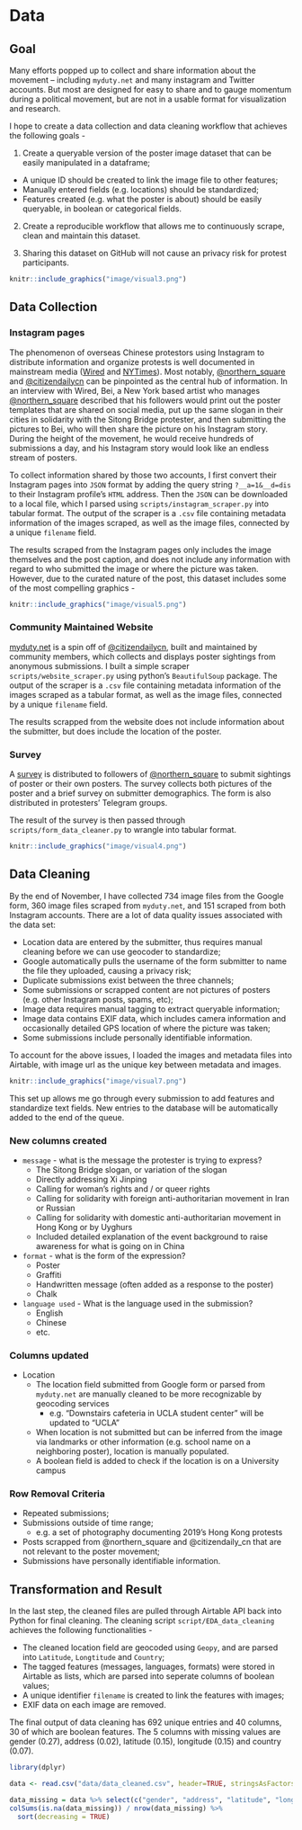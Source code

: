 # Data 
## Goal
Many efforts popped up to collect and share information about the movement -- including `myduty.net` and many instagram and Twitter accounts. But most are designed for easy to share and to gauge momentum during a political movement, but are not in a usable format for visualization and research.

I hope to create a data collection and data cleaning workflow that achieves the following goals -

1) Create a queryable version of the poster image dataset that can be easily manipulated in a dataframe;

  - A unique ID should be created to link the image file to other features;
  - Manually entered fields (e.g. locations) should be standardized;
  - Features created (e.g. what the poster is about) should be easily queryable, in boolean or categorical fields.
  
2) Create a reproducible workflow that allows me to continuously scrape, clean and maintain this dataset.

3) Sharing this dataset on GitHub will not cause an privacy risk for protest participants.

```r
knitr::include_graphics("image/visual3.png")
```

## Data Collection
### Instagram pages
The phenomenon of overseas Chinese protestors using Instagram to distribute information and organize protests is well documented in mainstream media ([Wired](Instagram accounts that have been considered central information hubs for the protest) and [NYTimes](https://www.nytimes.com/2022/10/24/business/xi-jinping-protests.html)). Most notably, [@northern_square](https://www.instagram.com/northern_square/) and [@citizendailycn](https://www.instagram.com/citizensdailycn/?hl=en) can be pinpointed as the central hub of information. In an interview with Wired, Bei, a New York based artist who manages [@northern_square](https://www.instagram.com/northern_square/) described that his followers would print out the poster templates that are shared on social media, put up the same slogan in their cities in solidarity with the Sitong Bridge protester, and then submitting the pictures to Bei, who will then share the picture on his Instagram story. During the height of the movement, he would receive hundreds of submissions a day, and his Instagram story would look like an endless stream of posters.

To collect information shared by those two accounts, I first convert their Instagram pages into `JSON` format by adding the query string `?__a=1&__d=dis` to their Instagram profile's `HTML` address. Then the `JSON` can be downloaded to a local file, which I parsed using `scripts/instagram_scraper.py` into tabular format. The output of the scraper is a `.csv` file containing metadata information of the images scraped, as well as the image files, connected by a unique `filename` field.

The results scraped from the Instagram pages only includes the image themselves and the post caption, and does not include any information with regard to who submitted the image or where the picture was taken. However, due to the curated nature of the post, this dataset includes some of the most compelling graphics -

```r
knitr::include_graphics("image/visual5.png")
```

### Community Maintained Website
[myduty.net](myduty.net) is a spin off of [@citizendailycn](https://www.instagram.com/citizensdailycn/?hl=en), built and maintained by community members, which collects and displays poster sightings from anonymous submissions. I built a simple scraper `scripts/website_scraper.py` using python's `BeautifulSoup` package. The output of the scraper is a `.csv` file containing metadata information of the images scraped as a tabular format, as well as the image files, connected by a unique `filename` field.

The results scrapped from the website does not include information about the submitter, but does include the location of the poster. 

### Survey
A [survey](https://forms.gle/qTX1Gcv4DTtnapjH8) is distributed to followers of [@northern_square](https://www.instagram.com/northern_square/) to submit sightings of poster or their own posters. The survey collects both pictures of the poster and a brief survey on submitter demographics. The form is also distributed in protesters' Telegram groups. 

The result of the survey is then passed through `scripts/form_data_cleaner.py` to wrangle into tabular format. 

```r
knitr::include_graphics("image/visual4.png")
```


## Data Cleaning

By the end of November, I have collected 734 image files from the Google form, 360 image files scraped from `myduty.net`, and 151 scraped from both Instagram accounts. There are a lot of data quality issues associated with the data set:

- Location data are entered by the submitter, thus requires manual cleaning before we can use geocoder to standardize;
- Google automatically pulls the username of the form submitter to name the file they uploaded, causing a privacy risk; 
- Duplicate submissions exist between the three channels;
- Some submissions or scrapped content are not pictures of posters (e.g. other Instagram posts, spams, etc);
- Image data requires manual tagging to extract queryable information;
- Image data contains EXIF data, which includes camera information and occasionally detailed GPS location of where the picture was taken;
- Some submissions include personally identifiable information.

To account for the above issues, I loaded the images and metadata files into Airtable, with image url as the unique key between metadata and images.

```r
knitr::include_graphics("image/visual7.png")
```

This set up allows me go through every submission to add features and standardize text fields. New entries to the database will be automatically added to the end of the queue.

### New columns created

- `message` - what is the message the protester is trying to express?
	- The Sitong Bridge slogan, or variation of the slogan
	- Directly addressing Xi Jinping
	- Calling for woman's rights and / or queer rights 
	- Calling for solidarity with foreign anti-authoritarian movement in Iran or Russian
	- Calling for solidarity with domestic anti-authoritarian movement in Hong Kong or by Uyghurs
	- Included detailed explanation of the event background to raise awareness for what is going on in China

- `format` - what is the form of the expression? 
  - Poster
  - Graffiti
  - Handwritten message (often added as a response to the poster)
  - Chalk

- `language used` - What is the language used in the submission?
  - English
  - Chinese
  - etc.
  
### Columns updated
- Location
  - The location field submitted from Google form or parsed from `myduty.net` are manually cleaned to be more recognizable by geocoding services
    - e.g. "Downstairs cafeteria in UCLA student center" will be updated to "UCLA"
  - When location is not submitted but can be inferred from the image via landmarks or other information (e.g. school name on a neighboring poster), location is manually populated.
  - A boolean field is added to check if the location is on a University campus

### Row Removal Criteria
- Repeated submissions;
- Submissions outside of time range;
  - e.g. a set of photography documenting 2019's Hong Kong protests
- Posts scrapped from @northern_square and @citizendaily_cn that are not relevant to the poster movement;
- Submissions have personally identifiable information.

## Transformation and Result

In the last step, the cleaned files are pulled through Airtable API back into Python for final cleaning. The cleaning script `script/EDA_data_cleaning` achieves the following functionalities -

- The cleaned location field are geocoded using `Geopy`, and are parsed into `Latitude`, `Longtitude` and `Country`;
- The tagged features (messages, languages, formats) were stored in Airtable as lists, which are parsed into seperate columns of boolean values;
- A unique identifier `filename` is created to link the features with images;
- EXIF data on each image are removed.

The final output of data cleaning has 692 unique entries and 40 columns, 30 of which are boolean features. The 5 columns with missing values are gender (0.27), address (0.02), latitude (0.15), longitude (0.15) and country (0.07).

```r
library(dplyr)

data <- read.csv("data/data_cleaned.csv", header=TRUE, stringsAsFactors=FALSE, na.strings=c("","NA"))

data_missing = data %>% select(c("gender", "address", "latitude", "longitude", "country"))
colSums(is.na(data_missing)) / nrow(data_missing) %>%
  sort(decreasing = TRUE)
```

